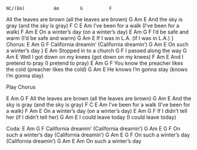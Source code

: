 
    NC/(Em)           Am        G          F
All the leaves are brown
                   (all the leaves are brown)
        G      Am                     E
And the sky is gray  (and the sky is gray)
       F               C          E    Am
I've been for a walk
                (I've been for a walk)
      F        Am                  E
On a winter's day  (on a winter's day)
        E               Am      G        F
I'd be safe and warm
                (I'd be safe and warm)
     G      Am                 E
If I was in L.A.  (if I was in L.A.)
\chorus}
Chorus:
E             Am       G         F
California dreamin'
              (California dreamin')
    G      Am       E
On such a winter's day
\normal}
E               Am
Stopped in to a church
  G            F
I passed along the way
        G              Am              E
Well I got down on my knees
                      (got down on my knees)
F                Am                 E
And I pretend to pray (I pretend to pray)
E                     Am        G                  F
You know the preacher likes the cold
                               (preacher likes the cold)
         G         Am                    E
He knows I'm gonna stay (knows I'm gonna stay)

Play Chorus

E                 Am        G          F
All the leaves are brown
                   (all the leaves are brown)
        G      Am                     E
And the sky is gray  (and the sky is gray)
F               C          E    Am
I've been for a walk
                (I've been for a walk)
     F        Am                  E
On a winter's day  (on a winter's day)
        E               Am      G        F
If I didn't tell her
            (if I didn't tell her)
        G     Am                   E
I could leave today (I could leave today)

Coda:
E             Am       G         F
California dreamin'
              (California dreamin')
   G      Am       E            G        F
On such a winter's day (California dreamin')
   G      Am       E            G        F
On such a winter's day (California dreamin')
   G      Am       E     Am
On such a winter's day

